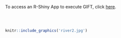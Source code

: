 <br>
<br>
<br>
<br>

To access an R-Shiny App to execute GIFT, click [here](https://sgronsdahl.shinyapps.io/GeomorphicApproach/).

<br>
<br>


```r
knitr::include_graphics('river2.jpg') 
```
